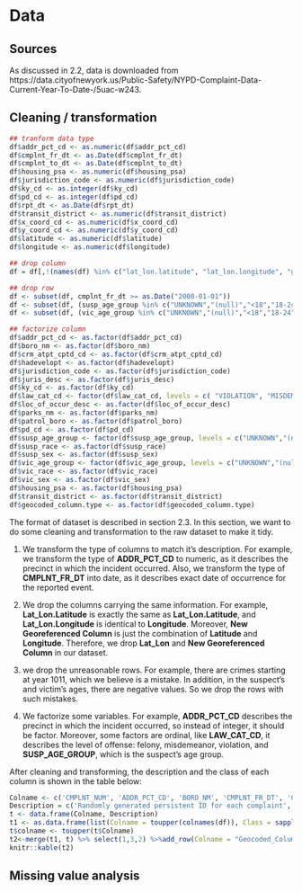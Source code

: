 # Data 

## Sources

As discussed in 2.2, data is downloaded from https://data.cityofnewyork.us/Public-Safety/NYPD-Complaint-Data-Current-Year-To-Date-/5uac-w243.

## Cleaning / transformation
```r
## tranform data type
df$addr_pct_cd <- as.numeric(df$addr_pct_cd)
df$cmplnt_fr_dt <- as.Date(df$cmplnt_fr_dt)
df$cmplnt_to_dt <- as.Date(df$cmplnt_to_dt)
df$housing_psa <- as.numeric(df$housing_psa)
df$jurisdiction_code <- as.numeric(df$jurisdiction_code)
df$ky_cd <- as.integer(df$ky_cd)
df$pd_cd <- as.integer(df$pd_cd)
df$rpt_dt <- as.Date(df$rpt_dt)
df$transit_district <- as.numeric(df$transit_district)
df$x_coord_cd <- as.numeric(df$x_coord_cd)
df$y_coord_cd <- as.numeric(df$y_coord_cd)
df$latitude <- as.numeric(df$latitude)
df$longitude <- as.numeric(df$longitude)

## drop column
df = df[,!(names(df) %in% c("lat_lon.latitude", "lat_lon.longitude", "geocoded_column.coordinates"))]

## drop row
df <- subset(df, cmplnt_fr_dt >= as.Date("2000-01-01"))
df <- subset(df, (susp_age_group %in% c("UNKNOWN","(null)","<18","18-24","25-44","45-64","65+")))
df <- subset(df, (vic_age_group %in% c("UNKNOWN","(null)","<18","18-24","25-44","45-64","65+")))

## factorize column
df$addr_pct_cd <- as.factor(df$addr_pct_cd)
df$boro_nm <- as.factor(df$boro_nm)
df$crm_atpt_cptd_cd <- as.factor(df$crm_atpt_cptd_cd)
df$hadevelopt <- as.factor(df$hadevelopt)
df$jurisdiction_code <- as.factor(df$jurisdiction_code)
df$juris_desc <- as.factor(df$juris_desc)
df$ky_cd <- as.factor(df$ky_cd)
df$law_cat_cd <- factor(df$law_cat_cd, levels = c( "VIOLATION", "MISDEMEANOR", "FELONY"))
df$loc_of_occur_desc <- as.factor(df$loc_of_occur_desc)
df$parks_nm <- as.factor(df$parks_nm)
df$patrol_boro <- as.factor(df$patrol_boro)
df$pd_cd <- as.factor(df$pd_cd)
df$susp_age_group <- factor(df$susp_age_group, levels = c("UNKNOWN","(null)","<18","18-24","25-44","45-64","65+"))
df$susp_race <- as.factor(df$susp_race)
df$susp_sex <- as.factor(df$susp_sex)
df$vic_age_group <- factor(df$vic_age_group, levels = c("UNKNOWN","(null)","<18","18-24","25-44","45-64","65+"))
df$vic_race <- as.factor(df$vic_race)
df$vic_sex <- as.factor(df$vic_sex)
df$housing_psa <- as.factor(df$housing_psa)
df$transit_district <- as.factor(df$transit_district)
df$geocoded_column.type <- as.factor(df$geocoded_column.type)
```

The format of dataset is described in section 2.3. In this section, we want to do some cleaning and transformation to the raw dataset to make it tidy.

1. We transform the type of columns to match it's description. For example, we transform the type of **ADDR_PCT_CD** to numeric, as it describes the precinct in which the incident occurred. Also, we transform the type of **CMPLNT_FR_DT** into date, as it describes exact date of occurrence for the reported event. 

2. We drop the columns carrying the same information. For example, **Lat_Lon.Latitude** is exactly the same as **Lat_Lon.Latitude**, and **Lat_Lon.Longitude** is identical to **Longitude**. Moreover, **New Georeferenced Column** is just the combination of **Latitude** and **Longitude**. Therefore, we drop 
**Lat_Lon** and **New Georeferenced Column** in our dataset.

3. we drop the unreasonable rows. For example, there are crimes starting at year 1011, which we believe is a mistake. In addition, in the suspect's and victim's ages, there are negative values. So we drop the rows with such mistakes.

4. We factorize some variables. For example, **ADDR_PCT_CD** describes the precinct in which the incident occurred, so instead of integer, it should be factor. Moreover, some factors are ordinal, like **LAW_CAT_CD**, it describes the level of offense: felony, misdemeanor, violation, and **SUSP_AGE_GROUP**,	which is the suspect’s age group.

After cleaning and transforming, the description and the class of each column is shown in the table below:
```r
Colname <- c('CMPLNT_NUM', 'ADDR_PCT_CD', 'BORO_NM', 'CMPLNT_FR_DT', 'CMPLNT_FR_TM', 'CMPLNT_TO_DT', 'CMPLNT_TO_TM', 'CRM_ATPT_CPTD_CD', 'HADEVELOPT', 'HOUSING_PSA', 'JURISDICTION_CODE', 'JURIS_DESC', 'KY_CD', 'LAW_CAT_CD', 'LOC_OF_OCCUR_DESC', 'OFNS_DESC', 'PARKS_NM', 'PATROL_BORO', 'PD_CD', 'PD_DESC', 'PREM_TYP_DESC', 'RPT_DT', 'STATION_NAME', 'SUSP_AGE_GROUP', 'SUSP_RACE', 'SUSP_SEX', 'TRANSIT_DISTRICT', 'VIC_AGE_GROUP', 'VIC_RACE', 'VIC_SEX', 'X_COORD_CD', 'Y_COORD_CD', 'Latitude', 'Longitude', 'Lat_Lon', 'New Georeferenced Column')
Description = c('Randomly generated persistent ID for each complaint', 'The precinct in which the incident occurred', 'The name of the borough in which the incident occurred', 'Exact date of occurrence for the reported event (or starting date of occurrence, if CMPLNT_TO_DT exists)', 'Exact time of occurrence for the reported event (or starting time of occurrence, if CMPLNT_TO_TM exists)', 'Ending date of occurrence for the reported event, if exact time of occurrence is unknown', 'Ending time of occurrence for the reported event, if exact time of occurrence is unknown', 'Indicator of whether crime was successfully completed or attempted, but failed or was interrupted prematurely', 'Name of NYCHA housing development of occurrence, if applicable', 'Development Level Code', 'Jurisdiction responsible for incident. Either internal, like Police(0), Transit(1), and Housing(2); or external(3), like Correction, Port Authority, etc.', 'Description of the jurisdiction code', 'Three digit offense classification code', 'Level of offense: felony, misdemeanor, violation', 'Specific location of occurrence in or around the premises; inside, opposite of, front of, rear of', 'Description of offense corresponding with key code', 'Name of NYC park, playground or greenspace of occurrence, if applicable (state parks are not included)', 'The name of the patrol borough in which the incident occurred', 'Three digit internal classification code (more granular than Key Code)', 'Description of internal classification corresponding with PD code (more granular than Offense Description)', 'Specific description of premises; grocery store, residence, street, etc.', 'Date event was reported to police', 'Transit station name', 'Suspect’s Age Group', 'Suspect’s Race Description', 'Suspect’s Sex Description', 'Transit district in which the offense occurred.', 'Victim’s Age Group', 'Victim’s Race Description', 'Victim’s Sex Description', 'X-coordinate for New York State Plane Coordinate System, Long Island Zone, NAD 83, units feet (FIPS 3104)', 'Y-coordinate for New York State Plane Coordinate System, Long Island Zone, NAD 83, units feet (FIPS 3104)', 'Midblock Latitude coordinate for Global Coordinate System, WGS 1984, decimal degrees (EPSG 4326)', 'Midblock Longitude coordinate for Global Coordinate System, WGS 1984, decimal degrees (EPSG 4326)', '', '')
t <- data.frame(Colname, Description)
t1 <- as.data.frame(list(Colname = toupper(colnames(df)), Class = sapply(df, class)), row.names = NULL)
t$colname <- toupper(t$Colname)
t2<-merge(t1, t) %>% select(1,3,2) %>%add_row(Colname = "Geocoded_Column.type", Description = 'Type of the geographical location', Class = "factor")
knitr::kable(t2)
```



## Missing value analysis

